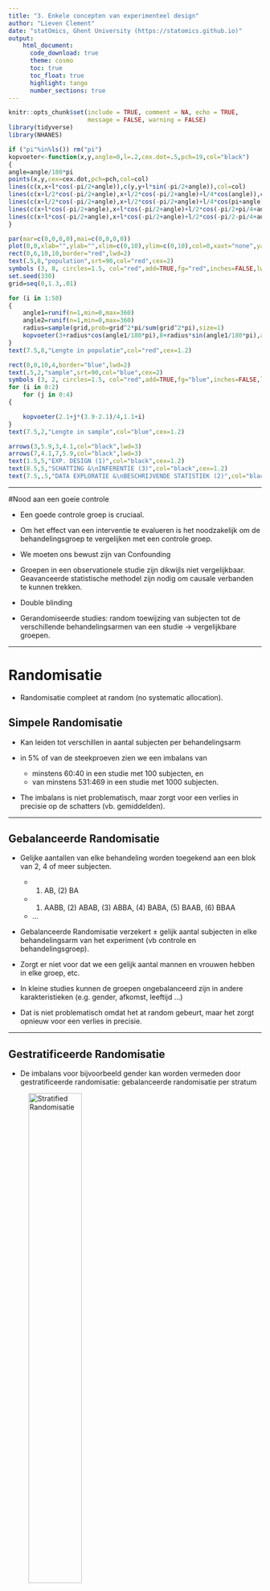```yaml
---
title: "3. Enkele concepten van experimenteel design"
author: "Lieven Clement"
date: "statOmics, Ghent University (https://statomics.github.io)"
output:
    html_document:
      code_download: true
      theme: cosmo
      toc: true
      toc_float: true
      highlight: tango
      number_sections: true
---
```


```r
knitr::opts_chunk$set(include = TRUE, comment = NA, echo = TRUE,
                      message = FALSE, warning = FALSE)
library(tidyverse)
library(NHANES)
```

```r
if ("pi"%in%ls()) rm("pi")
kopvoeter<-function(x,y,angle=0,l=.2,cex.dot=.5,pch=19,col="black")
{
angle=angle/180*pi
points(x,y,cex=cex.dot,pch=pch,col=col)
lines(c(x,x+l*cos(-pi/2+angle)),c(y,y+l*sin(-pi/2+angle)),col=col)
lines(c(x+l/2*cos(-pi/2+angle),x+l/2*cos(-pi/2+angle)+l/4*cos(angle)),c(y+l/2*sin(-pi/2+angle),y+l/2*sin(-pi/2+angle)+l/4*sin(angle)),col=col)
lines(c(x+l/2*cos(-pi/2+angle),x+l/2*cos(-pi/2+angle)+l/4*cos(pi+angle)),c(y+l/2*sin(-pi/2+angle),y+l/2*sin(-pi/2+angle)+l/4*sin(pi+angle)),col=col)
lines(c(x+l*cos(-pi/2+angle),x+l*cos(-pi/2+angle)+l/2*cos(-pi/2+pi/4+angle)),c(y+l*sin(-pi/2+angle),y+l*sin(-pi/2+angle)+l/2*sin(-pi/2+pi/4+angle)),col=col)
lines(c(x+l*cos(-pi/2+angle),x+l*cos(-pi/2+angle)+l/2*cos(-pi/2-pi/4+angle)),c(y+l*sin(-pi/2+angle),y+l*sin(-pi/2+angle)+l/2*sin(-pi/2-pi/4+angle)),col=col)
}

par(mar=c(0,0,0,0),mai=c(0,0,0,0))
plot(0,0,xlab="",ylab="",xlim=c(0,10),ylim=c(0,10),col=0,xaxt="none",yaxt="none",axes=FALSE)
rect(0,6,10,10,border="red",lwd=2)
text(.5,8,"population",srt=90,col="red",cex=2)
symbols (3, 8, circles=1.5, col="red",add=TRUE,fg="red",inches=FALSE,lwd=2)
set.seed(330)
grid=seq(0,1.3,.01)

for (i in 1:50)
{
	angle1=runif(n=1,min=0,max=360)
	angle2=runif(n=1,min=0,max=360)
	radius=sample(grid,prob=grid^2*pi/sum(grid^2*pi),size=1)
	kopvoeter(3+radius*cos(angle1/180*pi),8+radius*sin(angle1/180*pi),angle=angle2)
}
text(7.5,8,"Lengte in populatie",col="red",cex=1.2)

rect(0,0,10,4,border="blue",lwd=2)
text(.5,2,"sample",srt=90,col="blue",cex=2)
symbols (3, 2, circles=1.5, col="red",add=TRUE,fg="blue",inches=FALSE,lwd=2)
for (i in 0:2)
	for (j in 0:4)
{

	kopvoeter(2.1+j*(3.9-2.1)/4,1.1+i)
}
text(7.5,2,"Lengte in sample",col="blue",cex=1.2)

arrows(3,5.9,3,4.1,col="black",lwd=3)
arrows(7,4.1,7,5.9,col="black",lwd=3)
text(1.5,5,"EXP. DESIGN (1)",col="black",cex=1.2)
text(8.5,5,"SCHATTING &\nINFERENTIE (3)",col="black",cex=1.2)
text(7.5,.5,"DATA EXPLORATIE &\nBESCHRIJVENDE STATISTIEK (2)",col="black",cex=1.2)
```

---

#Nood aan een goeie controle

- Een goede controle groep is cruciaal.

- Om het effect van een interventie te evalueren is het noodzakelijk om de behandelingsgroep te vergelijken met een controle groep.

- We moeten ons bewust zijn van Confounding

- Groepen in een observationele studie zijn dikwijls niet vergelijkbaar. Geavanceerde statistische methodel zijn nodig om causale verbanden te kunnen trekken.

- Double blinding

- Gerandomiseerde studies: random toewijzing van subjecten tot de verschillende behandelingsarmen van een studie $\rightarrow$ vergelijkbare groepen.

---

# Randomisatie

- Randomisatie compleet at random (no systematic allocation).

## Simpele Randomisatie

- Kan leiden tot verschillen in aantal subjecten per  behandelingsarm

- in 5% of van de steekproeven zien we een imbalans van
    - minstens 60:40 in een studie met 100 subjecten, en
    - van minstens 531:469 in een studie met 1000 subjecten.

- The imbalans is niet problematisch, maar zorgt voor een verlies in precisie op de schatters (vb. gemiddelden).

---

## Gebalanceerde Randomisatie

- Gelijke aantallen van elke behandeling worden toegekend aan een blok van 2, 4 of meer subjecten.
    - (1) AB, (2) BA
    - (1) AABB, (2) ABAB, (3) ABBA, (4) BABA, (5) BAAB, (6) BBAA
    - ...

- Gebalanceerde Randomisatie verzekert $\pm$ gelijk aantal subjecten in elke behandelingsarm van het experiment (vb controle en behandelingsgroep).

- Zorgt er niet voor dat we een gelijk aantal mannen en vrouwen hebben in elke groep, etc.  

- In kleine studies kunnen de groepen ongebalanceerd zijn in andere karakteristieken (e.g. gender, afkomst, leeftijd ...)

- Dat is niet problematisch omdat het at random gebeurt, maar het zorgt opnieuw voor een verlies in precisie.

---

## **Gestratificeerde Randomisatie**

- De imbalans voor bijvoorbeeld gender kan worden vermeden door gestratificeerde randomisatie: gebalanceerde randomisatie per stratum

![Stratified Randomisatie](https://github.com/statOmics/sbc20/raw/master/theory/figures/stratification.png){ width=50% }

---

# Blok Designs

##Gene expression example

- dm: diabetic medium, nd: non diabetic medium, co: control
- 4 bio-repeats, 2 technische repeats/biorep
![](https://github.com/statOmics/sbc20/raw/master/theory/figures/qpcrBadDesign1.png){ width=100% }

- dm: diabetic medium, nd: non diabetic medium, co: control
- 4 bio-reps, 2 techreps/biorep, 2 plates A & B
- Treatment and plate almost entirely confounded

![](https://github.com/statOmics/sbc20/raw/master/theory/figures/qpcrBadDesign2.png){ width=100% }

## Nature methods: Points of significance - Blocking

![](https://www.nature.com/articles/nmeth.3005.pdf){ width=100% }


---

## Randomised complete block designs

- Experimentele designs waarbij experimentele subjecten eerst worden opgedeeld in blokken
- Vervolgens wordt elk niveau van de interventie binnen elk blok toepast en via randomisatie toegewezen.
- Dat kan b.v. d.m.v. gestratificeerde randomisatie: stratificatie volgens blokken
- Nuttig wanneer uitkomst sterk varieert tussen subjecten zodat interventie-effect moeilijk op te pikken is
- Als gegevens veel minder variabel zijn per blok, laat randomiseren van de interventie per blok toe om  interventie-effect binnen blok te evalueren met veel minder ruis.
- Ook veel gebruikt bij technische variabiliteit.
    - Vb grotere experimenten: meerdere celculturen nodig, niet alles kan tegelijk in lab, meerdere sequeneringsruns om genexpressie te meten
    - Fluctuaties in de labo-condities , tussen celculturen of van sequeneringsrun tot sequeneringsrun zorgen voor extra technische ruis.
    - Blokken (vb. tijdstippen, runs, celculturen) en behandelingen Randomiseren binnen elk blok
    - Opnieuw interventie-effecten schatten met veel minder ruis.

---

# Steekproefgrootte

- De steekproefgrootte is ook cruciaal

- Eenzelfde proefopzet waarbij een steekproef uit dezelfde populatie wordt getrokken maar met meer subjecten $\rightarrow$ Meer precieze resultaten (Zie introductie)


---

# [Home](https://gtpb.github.io/PSLS20/) {-}
